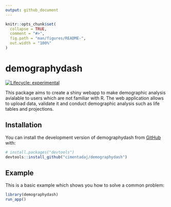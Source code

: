 ```yaml
---
output: github_document
---
```


<!-- README.md is generated from README.Rmd. Please edit that file -->

```r
knitr::opts_chunk$set(
  collapse = TRUE,
  comment = "#>",
  fig.path = "man/figures/README-",
  out.width = "100%"
)
```

# demographydash

<!-- badges: start -->
[![Lifecycle: experimental](https://img.shields.io/badge/lifecycle-experimental-orange.svg)](https://lifecycle.r-lib.org/articles/stages.html#experimental)
<!-- badges: end -->

This package aims to create a shiny webapp to make demographic analysis avialable to users which are not familiar with R. The web application allows to upload data, validate it and conduct demographic analysis such as life tables and projections.

## Installation

You can install the development version of demographydash from [GitHub](https://github.com/) with:

``` r
# install.packages("devtools")
devtools::install_github("cimentadaj/demographydash")
```

## Example

This is a basic example which shows you how to solve a common problem:


```r
library(demographydash)
run_app()
```
